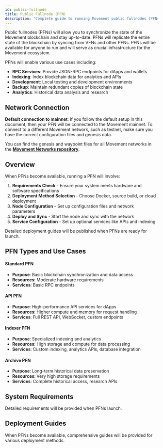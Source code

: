 ```yaml
---
id: public-fullnode
title: Public Fullnode (PFN)
description: "Complete guide to running Movement public fullnodes (PFNs)"
---
```


Public fullnodes (PFNs) will allow you to synchronize the state of the Movement blockchain and stay up-to-date. PFNs will replicate the entire state of the blockchain by syncing from VFNs and other PFNs. PFNs will be available for anyone to run and will serve as crucial infrastructure for the Movement ecosystem.

PFNs will enable various use cases including:

- **RPC Services**: Provide JSON-RPC endpoints for dApps and wallets
- **Indexing**: Index blockchain data for analytics and APIs  
- **Development**: Local testing and development environments
- **Backup**: Maintain redundant copies of blockchain state
- **Analytics**: Historical data analysis and research

## Network Connection

**Default connection to mainnet**: If you follow the default setup in this document, then your PFN will be connected to the Movement mainnet. To connect to a different Movement network, such as testnet, make sure you have the correct configuration files and genesis data.

You can find the genesis and waypoint files for all Movement networks in the **[Movement Networks repository](https://github.com/movementlabsxyz/movement-networks)**.

## Overview

When PFNs become available, running a PFN will involve:

1. **Requirements Check** - Ensure your system meets hardware and software specifications
2. **Deployment Method Selection** - Choose Docker, source build, or cloud deployment
3. **Node Configuration** - Set up configuration files and network parameters
4. **Deploy and Sync** - Start the node and sync with the network
5. **Service Configuration** - Set up optional services like APIs and indexing

Detailed deployment guides will be published when PFNs are ready for launch.

## PFN Types and Use Cases

#### Standard PFN
- **Purpose**: Basic blockchain synchronization and data access
- **Resources**: Moderate hardware requirements
- **Services**: Basic RPC endpoints

#### API PFN  
- **Purpose**: High-performance API services for dApps
- **Resources**: Higher compute and memory for request handling
- **Services**: Full REST API, WebSocket, custom endpoints

#### Indexer PFN
- **Purpose**: Specialized indexing and analytics
- **Resources**: High storage and compute for data processing
- **Services**: Custom indexing, analytics APIs, database integration

#### Archive PFN
- **Purpose**: Long-term historical data preservation
- **Resources**: Very high storage requirements
- **Services**: Complete historical access, research APIs

## System Requirements

Detailed requirements will be provided when PFNs launch.

## Deployment Guides

When PFNs become available, comprehensive guides will be provided for various deployment methods.
